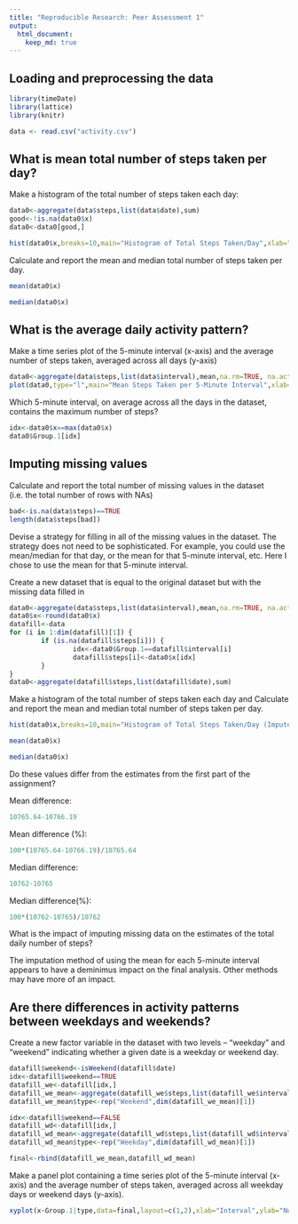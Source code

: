 ```yaml
---
title: "Reproducible Research: Peer Assessment 1"
output: 
  html_document:
    keep_md: true
---
```



## Loading and preprocessing the data
```r
library(timeDate)
library(lattice)
library(knitr)

data <- read.csv("activity.csv")
```

## What is mean total number of steps taken per day?
Make a histogram of the total number of steps taken each day:

```r
data0<-aggregate(data$steps,list(data$date),sum)
good<-!is.na(data0$x)
data0<-data0[good,]

hist(data0$x,breaks=10,main="Histogram of Total Steps Taken/Day",xlab="Total Steps/Day",ylab="Freq")
```

Calculate and report the mean and median total number of steps taken per day.
```r
mean(data0$x)
```

```r
median(data0$x)
```

## What is the average daily activity pattern?
Make a time series plot of the 5-minute interval (x-axis) and the average number of steps taken, averaged across all days (y-axis)
```r
data0<-aggregate(data$steps,list(data$interval),mean,na.rm=TRUE, na.action=NULL)
plot(data0,type="l",main="Mean Steps Taken per 5-Minute Interval",xlab="5-Minute Interval",ylab="Mean Steps")
```

Which 5-minute interval, on average across all the days in the dataset, contains the maximum number of steps?
```r
idx<-data0$x==max(data0$x)
data0$Group.1[idx]
```

## Imputing missing values
Calculate and report the total number of missing values in the dataset (i.e. the total number of rows with NAs)
```r
bad<-is.na(data$steps)==TRUE
length(data$steps[bad])
```

Devise a strategy for filling in all of the missing values in the dataset. The strategy does not need to be sophisticated. For example, you could use the mean/median for that day, or the mean for that 5-minute interval, etc. Here I chose to use the mean for that 5-minute interval.

Create a new dataset that is equal to the original dataset but with the missing data filled in
```r
data0<-aggregate(data$steps,list(data$interval),mean,na.rm=TRUE, na.action=NULL)
data0$x<-round(data0$x)
datafill<-data
for (i in 1:dim(datafill)[1]) {
        if (is.na(datafill$steps[i])) {
                idx<-data0$Group.1==datafill$interval[i]
                datafill$steps[i]<-data0$x[idx]
        }
}
data0<-aggregate(datafill$steps,list(datafill$date),sum)
```

Make a histogram of the total number of steps taken each day and Calculate and report the mean and median total number of steps taken per day.
```r
hist(data0$x,breaks=10,main="Histogram of Total Steps Taken/Day (Imputed NAs)",xlab="Total Steps/Day",ylab="Freq")
```

```r
mean(data0$x)
```

```r
median(data0$x)
```

Do these values differ from the estimates from the first part of the assignment? 

Mean difference:
```r
10765.64-10766.19
```
Mean difference (%):
```r
100*(10765.64-10766.19)/10765.64
```

Median difference:
```r
10762-10765
```
Median difference(%):
```r
100*(10762-10765)/10762
```

What is the impact of imputing missing data on the estimates of the total daily number of steps?

The imputation method of using the mean for each 5-minute interval appears to have a deminimus impact on the final analysis.  Other methods may have more of an impact.

## Are there differences in activity patterns between weekdays and weekends?
Create a new factor variable in the dataset with two levels -- "weekday" and "weekend" indicating whether a given date is a weekday or weekend day.
```r
datafill$weekend<-isWeekend(datafill$date)
idx<-datafill$weekend==TRUE
datafill_we<-datafill[idx,]
datafill_we_mean<-aggregate(datafill_we$steps,list(datafill_we$interval),mean,na.rm=TRUE, na.action=NULL)
datafill_we_mean$type<-rep("Weekend",dim(datafill_we_mean)[1])

idx<-datafill$weekend==FALSE
datafill_wd<-datafill[idx,]
datafill_wd_mean<-aggregate(datafill_wd$steps,list(datafill_wd$interval),mean,na.rm=TRUE, na.action=NULL)
datafill_wd_mean$type<-rep("Weekday",dim(datafill_wd_mean)[1])

final<-rbind(datafill_we_mean,datafill_wd_mean)
```

Make a panel plot containing a time series plot of the 5-minute interval (x-axis) and the average number of steps taken, averaged across all weekday days or weekend days (y-axis). 
```r
xyplot(x~Group.1|type,data=final,layout=c(1,2),xlab="Interval",ylab="Number of Steps",main="Mean Number of Steps per 5-Minute Interval",type="l")
```